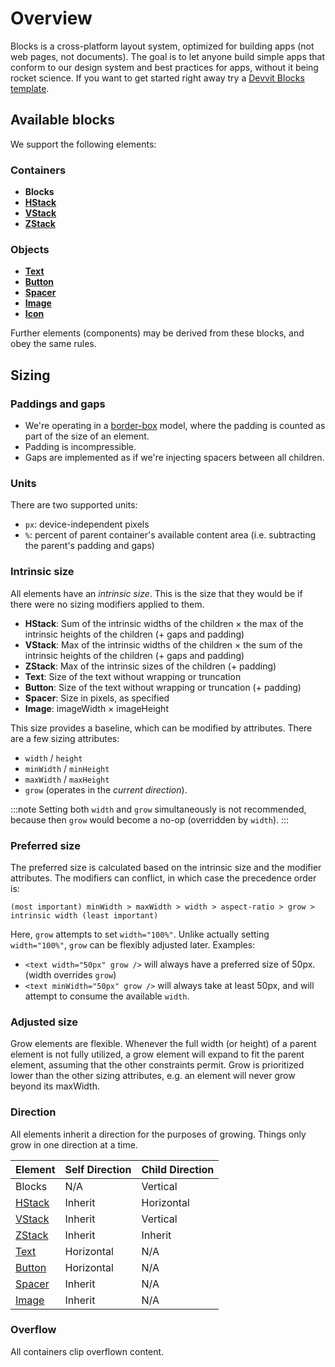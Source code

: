 # Overview

Blocks is a cross-platform layout system, optimized for building apps (not web pages, not documents). The goal is to let anyone build simple apps that conform to our design system and best practices for apps, without it being rocket science. If you want to get started right away try a [Devvit Blocks template](../examples/template-library.md#devvit-blocks).

## Available blocks

We support the following elements:

### Containers

- **Blocks**
- [**HStack**](./stacks)
- [**VStack**](./stacks)
- [**ZStack**](./stacks)

### Objects

- [**Text**](./text)
- [**Button**](./button)
- [**Spacer**](./spacer)
- [**Image**](./image)
- [**Icon**](./icon)

Further elements (components) may be derived from these blocks, and obey the same rules.

## Sizing

### Paddings and gaps

- We're operating in a [border-box](https://developer.mozilla.org/en-US/docs/Web/CSS/box-sizing) model, where the padding is counted as part of the size of an element.
- Padding is incompressible.
- Gaps are implemented as if we're injecting spacers between all children.

### Units

There are two supported units:

- `px`: device-independent pixels
- `%`: percent of parent container's available content area (i.e. subtracting the parent's padding and gaps)

### Intrinsic size

All elements have an _intrinsic size_. This is the size that they would be if there were no sizing modifiers applied to them.

- **HStack**: Sum of the intrinsic widths of the children &times; the max of the intrinsic heights of the children (+ gaps and padding)
- **VStack**: Max of the intrinsic widths of the children &times; the sum of the intrinsic heights of the children (+ gaps and padding)
- **ZStack**: Max of the intrinsic sizes of the children (+ padding)
- **Text**: Size of the text without wrapping or truncation
- **Button**: Size of the text without wrapping or truncation (+ padding)
- **Spacer**: Size in pixels, as specified
- **Image**: imageWidth &times; imageHeight

This size provides a baseline, which can be modified by attributes. There are a few sizing attributes:

- `width` / `height`
- `minWidth` / `minHeight`
- `maxWidth` / `maxHeight`
- `grow` (operates in the _current direction_).

:::note
Setting both `width` and `grow` simultaneously is not recommended, because then `grow` would become a no-op (overridden by `width`).
:::

### Preferred size

The preferred size is calculated based on the intrinsic size and the modifier attributes. The modifiers can conflict, in which case the precedence order is:

`(most important) minWidth > maxWidth > width > aspect-ratio > grow > intrinsic width (least important)`

Here, `grow` attempts to set `width="100%"`. Unlike actually setting `width="100%"`, `grow` can be flexibly adjusted later. Examples:

- `<text width="50px" grow />` will always have a preferred size of 50px. (width overrides `grow`)
- `<text minWidth="50px" grow />` will always take at least 50px, and will attempt to consume the available `width`.

### Adjusted size

Grow elements are flexible. Whenever the full width (or height) of a parent element is not fully utilized, a grow element will expand to fit the parent element, assuming that the other constraints permit. Grow is prioritized lower than the other sizing attributes, e.g. an element will never grow beyond its maxWidth.

### Direction

All elements inherit a direction for the purposes of growing. Things only grow in one direction at a time.

| Element            | Self Direction | Child Direction |
| ------------------ | -------------- | --------------- |
| Blocks             | N/A            | Vertical        |
| [HStack](./stacks) | Inherit        | Horizontal      |
| [VStack](./stacks) | Inherit        | Vertical        |
| [ZStack](./stacks) | Inherit        | Inherit         |
| [Text](./text)     | Horizontal     | N/A             |
| [Button](./button) | Horizontal     | N/A             |
| [Spacer](./spacer) | Inherit        | N/A             |
| [Image](./image)   | Inherit        | N/A             |

### Overflow

All containers clip overflown content.

